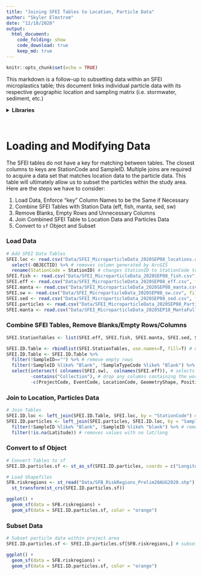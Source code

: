 ```yaml
---
title: "Joining SFEI Tables to Location, Particle Data"
author: "Skyler Elmstrom"
date: "12/18/2020"
output:
  html_document:
    code_folding: show
    code_download: true
    keep_md: true
---
```


```r
knitr::opts_chunk$set(echo = TRUE)
```

This markdown is a follow-up to subsetting data within an SFEI microplastics table; this document links individual particle data with its respective geographic location and sampling matrix (i.e. stormwater, sediment, etc.)

<details>
  <summary><b>Libraries</b></summary>
```r
library(data.table)
library(sf)
library(tidyverse)
library(knitr)
```
</details>
<br>

# Loading and Modifying Data

The SFEI tables do not have a key for matching between tables. The closest columns to keys are StationCode and SampleID. Multiple joins are required to acquire a data set that matches location data to the particle data. This table will ultimately allow us to subset the particles within the study area. Here are the steps we have to consider:

1. Load Data, Enforce "key" Column Names to be the Same if Necessary
2. Combine SFEI Tables with Station Data (eff, fish, manta, sed, sw)
3. Remove Blanks, Empty Rows and Unnecessary Columns
4. Join Combined SFEI Table to Location Data and Particles Data
5. Convert to `sf` Object and Subset

### Load Data
<!-- Loading Data Tables -->
```r
# Add SFEI Data Tables
SFEI.loc <- read.csv("Data/SFEI_MicroparticleData_2020SEP08_locations.csv", fileEncoding="UTF-8-BOM") %>%
  select(-OBJECTID) %>% # removes column generated by ArcGIS
  rename(StationCode = StationID) # changes StationID to StationCode to match SFEI tables
SFEI.fish <- read.csv("Data/SFEI_MicroparticleData_2020SEP08_fish.csv", fileEncoding="UTF-8-BOM")
SFEI.eff <- read.csv("Data/SFEI_MicroparticleData_2020SEP08_eff.csv", fileEncoding="UTF-8-BOM")
SFEI.manta <- read.csv("Data/SFEI_MicroparticleData_2020SEP08_manta.csv", fileEncoding="UTF-8-BOM")
SFEI.sw <- read.csv("Data/SFEI_MicroparticleData_2020SEP08_sw.csv", fileEncoding="UTF-8-BOM")
SFEI.sed <- read.csv("Data/SFEI_MicroparticleData_2020SEP08_sed.csv", fileEncoding="UTF-8-BOM")
SFEI.particles <- read.csv("Data/SFEI_MicroparticleData_2020SEP08_Particles.csv", fileEncoding="UTF-8-BOM")
SFEI.manta <- read.csv("Data/SFEI_MicroparticleData_2020SEP18_MantaFullCoordinates.csv", fileEncoding="UTF-8-BOM")
```

### Combine SFEI Tables, Remove Blanks/Empty Rows/Columns
```r
SFEI.StationTables <- list(SFEI.eff, SFEI.fish, SFEI.manta, SFEI.sed, SFEI.sw)

SFEI.ID.Table <- rbindlist(SFEI.StationTables, use.names=T, fill=T) # quickly combines list of tables and removes duplicate columns
SFEI.ID.Table <- SFEI.ID.Table %>%
  filter(!SampleID=="") %>% # remove empty rows
  filter(!SampleID %like% "Blank", !SampleTypeCode %like% "Blank") %>% # remove all blank rows
  select(intersect( colnames(SFEI.sw),  colnames(SFEI.eff)), # selects only matching columns from two smallest tables
         -contains("Collection"), # drop any columns containing the word collection
         -c(ProjectCode, EventCode, LocationCode, GeometryShape, PositionWaterColumn, SampleTypeCode)) # drops remaining unwanted columns
```

### Join to Location, Particles Data
```r
# Join Tables
SFEI.ID.loc <- left_join(SFEI.ID.Table, SFEI.loc, by = "StationCode") # joins sample matrix tables to sample locations
SFEI.ID.particles <- left_join(SFEI.particles, SFEI.ID.loc, by = "SampleID") %>% #joins sample matrix location table to particles table
  filter(!SampleID %like% "Blank", !SampleID %like% "blank") %>% # removes all blank rows
  filter(!is.na(Latitude)) # removes values with no lat/long
```

### Convert to sf Object
```r
# Convert Tables to sf
SFEI.ID.particles.sf <- st_as_sf(SFEI.ID.particles, coords = c("Longitude", "Latitude"), crs = "WGS84")

# Load Shapefiles
SFB.riskregions <- st_read("Data/SFB_RiskRegions_Prelim20AUG2020.shp") %>% # transforms shapefile CRS to WGS84 vs NAD83
  st_transform(st_crs(SFEI.ID.particles.sf))

ggplot() +
  geom_sf(data = SFB.riskregions) +
  geom_sf(data = SFEI.ID.particles.sf, color = "orange")
```

### Subset Data
```r
# Subset particle data within project area
SFEI.ID.particles.sf <- SFEI.ID.particles.sf[SFB.riskregions,] # subsets only data within project study area

ggplot() +
  geom_sf(data = SFB.riskregions) +
  geom_sf(data = SFEI.ID.particles.sf, color = "orange")
```



